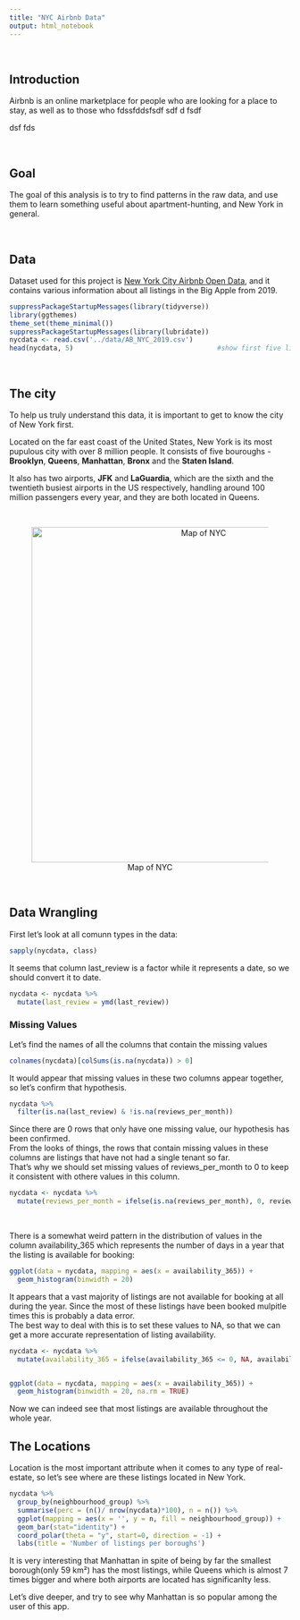 ```yaml
---
title: "NYC Airbnb Data"
output: html_notebook
---
```


</br>

## Introduction


Airbnb is an online marketplace for people who are looking for a place to stay, as well as to those who 
fdssfddsfsdf
sdf
d
fsdf

dsf
fds

</br>

## Goal

The goal of this analysis is to try to find patterns in the raw data, and use them to learn something useful about apartment-hunting, and New York in general.

</br>

## Data

Dataset used for this project is [New York City Airbnb Open Data](https://www.kaggle.com/dgomonov/new-york-city-airbnb-open-data), and it contains various information about all listings in the Big Apple from 2019.
```r
suppressPackageStartupMessages(library(tidyverse))
library(ggthemes)
theme_set(theme_minimal())
suppressPackageStartupMessages(library(lubridate))
nycdata <- read.csv('../data/AB_NYC_2019.csv')
head(nycdata, 5)                                    #show first five listings
```
</br>

## The city

To help us truly understand this data, it is important to get to know the city of New York first.

Located on the far east coast of the United States, New York is its most pupulous city with over 8 million people.
It consists of five bouroughs - **Brooklyn**, **Queens**, **Manhattan**, **Bronx** and the **Staten Island**.

It also has two airports, **JFK** and **LaGuardia**, which are the sixth and the twentieth busiest airports in the US respectively, handling around 100 million passengers every year, and they are both located in Queens.

</br>
<center>
![Map of NYC](../data/New_York_City_District_Map.jpg){#id .class width=600 height=600p}
</center>
</br>

## Data Wrangling

First let's look at all comunn types in the data:

```r
sapply(nycdata, class)

```

It seems that column last_review is a factor while it represents a date, so we should convert it to date.
```r
nycdata <- nycdata %>%
  mutate(last_review = ymd(last_review))
```

### Missing Values


Let's find the names of all the columns that contain the missing values

```r
colnames(nycdata)[colSums(is.na(nycdata)) > 0]
```

It would appear that missing values in these two columns appear together, so let's confirm that hypothesis.
```r
nycdata %>%
  filter(is.na(last_review) & !is.na(reviews_per_month))
```

Since there are 0 rows that only have one missing value, our hypothesis has been confirmed. </br>
From the looks of things, the rows that contain missing values in these columns are listings that have not had a single tenant so far. </br>
That's why we should set missing values of reviews_per_month to 0 to keep it consistent with othere values in this column.
```r
nycdata <- nycdata %>%
  mutate(reviews_per_month = ifelse(is.na(reviews_per_month), 0, reviews_per_month))
```
</br>

There is a somewhat weird pattern in the distribution of values in the column availability_365 which represents the number of days in a year that the listing is available for booking:

```r
ggplot(data = nycdata, mapping = aes(x = availability_365)) +
  geom_histogram(binwidth = 20)
```


It appears that a vast majority of listings are not available for booking at all during the year. Since the most of these listings have been booked mulpitle times this is probably a data error. </br>
The best way to deal with this is to set these values to NA, so that we can get a more accurate representation of listing availability.

```r
nycdata <- nycdata %>%
  mutate(availability_365 = ifelse(availability_365 <= 0, NA, availability_365 ))


ggplot(data = nycdata, mapping = aes(x = availability_365)) +
  geom_histogram(binwidth = 20, na.rm = TRUE)

```
Now we can indeed see that most listings are available throughout the whole year.
</br>


## The Locations

Location is the most important attribute when it comes to any type of real-estate, so let's see where are these listings located in New York.


```r
nycdata %>%
  group_by(neighbourhood_group) %>%
  summarise(perc = (n()/ nrow(nycdata)*100), n = n()) %>%
  ggplot(mapping = aes(x = '', y = n, fill = neighbourhood_group)) +
  geom_bar(stat="identity") + 
  coord_polar(theta = "y", start=0, direction = -1) + 
  labs(title = 'Number of listings per boroughs')
```

It is very interesting that Manhattan in spite of being by far the smallest borough(only 59 km²) has the most listings, while Queens which is almost 7 times bigger and where both airports are located has significanlty less. </br>


Let's dive deeper, and try to see why Manhattan is so popular among the user of this app.





